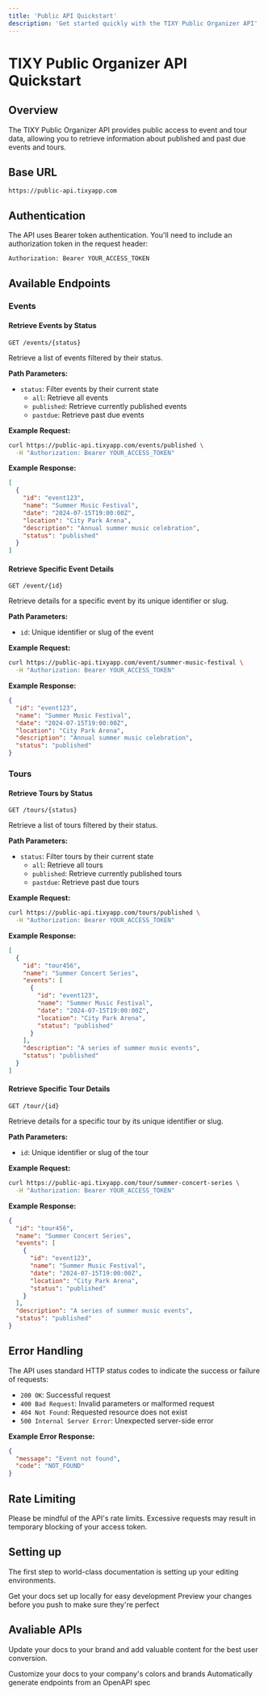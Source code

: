 ```yaml
---
title: 'Public API Quickstart'
description: 'Get started quickly with the TIXY Public Organizer API'
---
```


# TIXY Public Organizer API Quickstart

## Overview

The TIXY Public Organizer API provides public access to event and tour data, allowing you to retrieve information about published and past due events and tours.

## Base URL

```
https://public-api.tixyapp.com
```

## Authentication

The API uses Bearer token authentication. You'll need to include an authorization token in the request header:

```http
Authorization: Bearer YOUR_ACCESS_TOKEN
```

## Available Endpoints

### Events

#### Retrieve Events by Status

`GET /events/{status}`

Retrieve a list of events filtered by their status.

**Path Parameters:**
- `status`: Filter events by their current state
  - `all`: Retrieve all events
  - `published`: Retrieve currently published events
  - `pastdue`: Retrieve past due events

**Example Request:**
```bash
curl https://public-api.tixyapp.com/events/published \
  -H "Authorization: Bearer YOUR_ACCESS_TOKEN"
```

**Example Response:**
```json
[
  {
    "id": "event123",
    "name": "Summer Music Festival",
    "date": "2024-07-15T19:00:00Z",
    "location": "City Park Arena",
    "description": "Annual summer music celebration",
    "status": "published"
  }
]
```

#### Retrieve Specific Event Details

`GET /event/{id}`

Retrieve details for a specific event by its unique identifier or slug.

**Path Parameters:**
- `id`: Unique identifier or slug of the event

**Example Request:**
```bash
curl https://public-api.tixyapp.com/event/summer-music-festival \
  -H "Authorization: Bearer YOUR_ACCESS_TOKEN"
```

**Example Response:**
```json
{
  "id": "event123",
  "name": "Summer Music Festival",
  "date": "2024-07-15T19:00:00Z",
  "location": "City Park Arena",
  "description": "Annual summer music celebration",
  "status": "published"
}
```

### Tours

#### Retrieve Tours by Status

`GET /tours/{status}`

Retrieve a list of tours filtered by their status.

**Path Parameters:**
- `status`: Filter tours by their current state
  - `all`: Retrieve all tours
  - `published`: Retrieve currently published tours
  - `pastdue`: Retrieve past due tours

**Example Request:**
```bash
curl https://public-api.tixyapp.com/tours/published \
  -H "Authorization: Bearer YOUR_ACCESS_TOKEN"
```

**Example Response:**
```json
[
  {
    "id": "tour456",
    "name": "Summer Concert Series",
    "events": [
      {
        "id": "event123",
        "name": "Summer Music Festival",
        "date": "2024-07-15T19:00:00Z",
        "location": "City Park Arena",
        "status": "published"
      }
    ],
    "description": "A series of summer music events",
    "status": "published"
  }
]
```

#### Retrieve Specific Tour Details

`GET /tour/{id}`

Retrieve details for a specific tour by its unique identifier or slug.

**Path Parameters:**
- `id`: Unique identifier or slug of the tour

**Example Request:**
```bash
curl https://public-api.tixyapp.com/tour/summer-concert-series \
  -H "Authorization: Bearer YOUR_ACCESS_TOKEN"
```

**Example Response:**
```json
{
  "id": "tour456",
  "name": "Summer Concert Series",
  "events": [
    {
      "id": "event123",
      "name": "Summer Music Festival",
      "date": "2024-07-15T19:00:00Z",
      "location": "City Park Arena",
      "status": "published"
    }
  ],
  "description": "A series of summer music events",
  "status": "published"
}
```

## Error Handling

The API uses standard HTTP status codes to indicate the success or failure of requests:

- `200 OK`: Successful request
- `400 Bad Request`: Invalid parameters or malformed request
- `404 Not Found`: Requested resource does not exist
- `500 Internal Server Error`: Unexpected server-side error

**Example Error Response:**
```json
{
  "message": "Event not found",
  "code": "NOT_FOUND"
}
```

## Rate Limiting

Please be mindful of the API's rate limits. Excessive requests may result in temporary blocking of your access token.

## Setting up

The first step to world-class documentation is setting up your editing environments.

<CardGroup cols={2}>
  <Card
    title="About TIXY connect"
    icon="pen-to-square"
    href="/introduction"
  >
    Get your docs set up locally for easy development
  </Card>
  <Card
    title="Authorization"
    icon="users"
    href="/api-authorization"
  >
    Preview your changes before you push to make sure they're perfect
  </Card>
</CardGroup>

## Avaliable APIs

Update your docs to your brand and add valuable content for the best user conversion.

<CardGroup cols={2}>
  <Card
    title="Private API"
    icon="lock"
    href="/private_API_quickstart"
  >
    Customize your docs to your company's colors and brands
  </Card>
  <Card
    title="Public API"
    icon="megaphone"
    href="/public_API_quickstart"
  >
    Automatically generate endpoints from an OpenAPI spec
  </Card>
  
</CardGroup>
